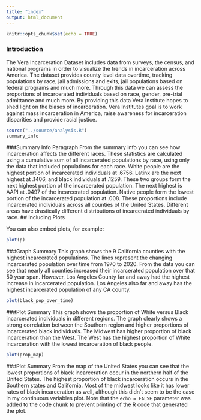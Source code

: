 ```yaml
---
title: "index"
output: html_document
---
```


```r
knitr::opts_chunk$set(echo = TRUE)
```

### Introduction
The Vera Incarceration Dataset includes data from surveys, the census, and national programs in order to visualize the trends in incarceration across America. The dataset provides county level data overtime, tracking populations by race, jail admissions and exits, jail populations based on federal programs and much more. Through this data we can assess the proportions of incarcerated individuals based on race, gender, pre-trial admittance and much more. By providing this data Vera Institute hopes to shed light on the biases of incarceration. Vera Institutes goal is to work against mass incarceration in America, raise awareness for incarceration disparities and provide racial justice. 



```r
source("../source/analysis.R")
summary_info
```
###Summary Info Paragraph
From the summary info you can see how incarceration affects the different races. These statistics are calculated using a cumulative sum of all incarcerated populations by race, using only the data that included populations for each race. White people are the highest portion of incarcerated individuals at .6756. Latinx are the next highest at .1406, and black individuals at .1259. These two groups form the next highest portion of the incarcerated population. The next highest is AAPI at .0497 of the incarcerated population. Native people form the lowest portion of the incarcerated population at .008. These proportions include incarcerated individuals across all counties of the United States. Different areas have drastically different distributions of incarcerated individuals by race.
## Including Plots

You can also embed plots, for example:

```r
plot(p)
```
###Graph Summary
This graph shows the 9 California counties with the highest incarcerated populations. The lines represent the changing incarcerated population over time from 1970 to 2020. From the data you can see that nearly all counties increased their incarcerated population over that 50 year span. However, Los Angeles County far and away had the highest increase in incarcerated population. Los Angeles also far and away has the highest incarcerated population of any CA county.

```r
plot(black_pop_over_time)
```
###Plot Summary
This graph shows the proportion of White versus Black incarcerated individuals in different regions. The graph clearly shows a strong correlation between the Southern region and higher proportions of incarcerated black individuals. The Midwest has higher proportion of black incarceration than the West. The West has the highest proportion of White incarceration with the lowest incarceration of black people.


```r

plot(prop_map)
```
###Plot Summary
From the map of the United States you can see that the lowest proportions of black incarceration occur in the northern half of the United States. The highest proportion of black incarceration occurs in the Southern states and California. Most of the midwest looks like it has lower rates of black incarceration as well, although this didn't seem to be the case in my continuous variables plot.
Note that the `echo = FALSE` parameter was added to the code chunk to prevent printing of the R code that generated the plot.
